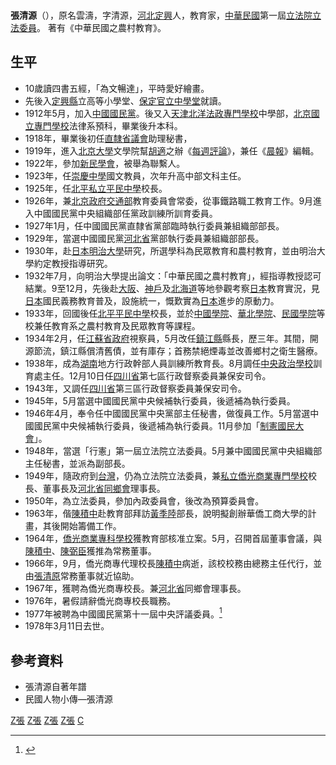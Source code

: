 {{for|辛亥革命时国民党湘南支部长|張清源 (1877年)}}
{{Infobox_officeholder
| name = 張清源
| image name = 張清源.jpg
| width = 
| now = 中華民國（台灣）政治人士
| period =
| Sex = 男 
| Native place = [[河北省|河北省]][[定興縣|定興縣]]
| date of birth =1894年
| date of death =  1978年3月11日
| party = {{Kmt|19px}}
| place of birth = 
| educate = 
* 北京國立法政專門學校法律系畢業<br><span style="color: blue;">(1948年)</span>
* 日本明治大學研究科結業<br><span style="color: blue;">(1933年)</span>
* 天津北洋法政專門學校中學部畢業<br><span style="color: blue;">(1913年)</span>
| past = 
* 北平私立平民中學校長<br><span style="color: blue;">(1925年7月1日-)</span>
* 中國國民黨中央組織部黨政訓練所訓育委員<br><span style="color: blue;">(1926年-1927年1月)</span>
* 中國國民黨部直隸省黨部臨時執行委員<br><span style="color: blue;">(1927年6月-)</span>
* 中國國民黨中央執行委員<br><span style="color: blue;">(1946年-)</span>
* 中國國民黨河北省組織部部長<br><span style="color: blue;">(1929年-1930年)</span>
* 中央政治學校訓育處主任<br><span style="color: blue;">(1938年8月-1938年11月)</span>
* 立法院（第一屆）立法委員<br><span style="color: blue;">(1948年-1978年3月11日)</span>
* 中國國民黨中央黨部組織部主任秘書<br><span style="color: blue;">(1946年4月-)</span>
* 保定直隸省議會助理秘書<br><span style="color: blue;">(1918年-1919年)</span>
* 交通部鐵路職工教育委員會常務委員<br><span style="color: blue;">(1926年)</span>
* 江蘇省鎮江縣政府縣長<br><span style="color: blue;">(1934年5月-1937年)</span>
* 湖南省政府地方行政幹部人員訓練所教育長<br><span style="color: blue;">(1938年)</span>
* 四川省第七區行政督察專員<br><span style="color: blue;">(1938年11月-1943年5月)</span>
* 四川省第三區行政督察專員<br><span style="color: blue;">(1943年5月-1946年4月)</span>
* 四川省第三區保安司令<br><span style="color: blue;">(1934年5月-1946年4月)</span>
* 江蘇省政府視察<br><span style="color: blue;">(1934年2月-1934年5月)</span>
* 四川省第七區保安司令<br><span style="color: blue;">(1938年11月-1943年5月)</span>
* 制憲國民大會代表<br><span style="color: blue;">(1946年)</span>
* 河南省地方行政幹部人員縣長訓練班副主任<br><span style="color: blue;">(1938年)</span>
* 僑光商業專科學校校長
* 僑光商業專科學校董事長
* 中國國民黨中央評議委員<br><span style="color: blue;">(1977年-1978年3月)</span>
}}
<br>

'''張清源'''（{{bd|1894年||1978年|3月11日|catIdx=C張}}），原名雲濤，字清源，[[河北|河北]][[定興|定興]]人，教育家，[[中華民國|中華民國]]第一屆[[立法院|立法院]][[立法委員|立法委員]]。
著有《中華民國之農村教育》。
== 生平 ==
* 10歲讀四書五經，「為文暢達」，平時愛好繪畫。
* 先後入[[定興縣|定興縣]]立高等小學堂、[[保定官立中學堂|保定官立中學堂]]就讀。
* 1912年5月，加入[[中國國民黨|中國國民黨]]。後又入[[天津北洋法政專門學校|天津北洋法政專門學校]]中學部，[[北京國立專門學校|北京國立專門學校]]法律系預科，畢業後升本科。
* 1918年，畢業後初任[[直隸省議會|直隸省議會]]助理秘書，
* 1919年，進入[[北京大學|北京大學]]文學院幫[[胡適|胡適]]之辦《[[每週評論|每週評論]]》，兼任《[[晨報|晨報]]》編輯。
* 1922年，參加[[新民學會|新民學會]]，被舉為聯繫人。
* 1923年，任[[崇慶中學|崇慶中學]]國文教員，次年升高中部文科主任。
* 1925年，任[[北平私立平民中學|北平私立平民中學]]校長。
* 1926年，兼[[北京政府交通部|北京政府交通部]]教育委員會常委，從事鐵路職工教育工作。9月進入中國國民黨中央組織部任黨政訓練所訓育委員。
* 1927年1月，任中國國民黨直隸省黨部臨時執行委員兼組織部部長。
* 1929年，當選中國國民黨[[河北省|河北省]]黨部執行委員兼組織部部長。
* 1930年，赴[[日本|日本]][[明治大學|明治大學]]研究，所選學科為民眾教育和農村教育，並由明治大學約定教授指導研究。
* 1932年7月，向明治大學提出論文：「中華民國之農村教育」，經指導教授認可結業。9至12月，先後赴[[大阪市|大阪]]、[[神戶|神戶]]及[[北海道|北海道]]等地參觀考察[[日本|日本]]教育實況，見[[日本|日本]]國民義務教育普及，設施統一，慨歎實為[[日本|日本]]進步的原動力。
* 1933年，回國後任[[北平平民中學|北平平民中學]]校長，並於[[中國學院|中國學院]]、[[華北學院|華北學院]]、[[民國學院|民國學院]]等校兼任教育系之農村教育及民眾教育等課程。
* 1934年2月，任[[江蘇省政府|江蘇省政府]]視察員，5月改任[[鎮江縣|鎮江縣]]縣長，歷三年。其間，開源節流，鎮江縣償清舊債，並有庫存；首務禁絕煙毒並改善鄉村之衛生醫療。
* 1938年，成為[[湖南|湖南]]地方行政幹部人員訓練所教育長。8月調任[[中央政治學校|中央政治學校]]訓育處主任。12月10日任[[四川省|四川省]]第七區行政督察委員兼保安司令。
* 1943年，又調任[[四川省|四川省]]第三區行政督察委員兼保安司令。
* 1945年，5月當選中國國民黨中央候補執行委員，後遞補為執行委員。
* 1946年4月，奉令任中國國民黨中央黨部主任秘書，做復員工作。5月當選中國國民黨中央候補執行委員，後遞補為執行委員。11月參加「[[制憲國民大會|制憲國民大會]]」。
* 1948年，當選「行憲」第一屆立法院立法委員。5月兼中國國民黨中央組織部主任秘書，並派為副部長。
* 1949年，隨政府到[[台灣|台灣]]，仍為立法院立法委員，兼[[私立僑光商業專門學校|私立僑光商業專門學校]]校長、董事長及[[河北省同鄉會|河北省同鄉會]]理事長。
* 1950年，為立法委員，參加內政委員會，後改為預算委員會。
* 1963年，偕[[陳積中|陳積中]]赴教育部拜訪[[黃季陸|黃季陸]]部長，說明擬創辦華僑工商大學的計畫，其後開始籌備工作。
* 1964年，[[僑光科技大學|僑光商業專科學校]]獲教育部核准立案。5月，召開首屆董事會議，與[[陳積中|陳積中]]、[[陳弼臣|陳弼臣]]獲推為常務董事。
* 1966年，9月，僑光商專代理校長[[陳積中|陳積中]]病逝，該校校務由總務主任代行，並由[[張清原|張清原]]常務董事就近協助。
* 1967年，獲聘為僑光商專校長。兼[[河北省|河北省]]同鄉會理事長。
* 1976年，暑假請辭僑光商專校長職務。
* 1977年被聘為中國國民黨第十一屆中央評議委員。<ref>{{Cite web |url=|title=張清源自著年譜未提及此事  }}</ref>
* 1978年3月11日去世。
== 參考資料 ==
* 張清源自著年譜
* 民國人物小傳—張清源

[[Category:第一屆立法院正選立法委員|Z張]]
[[Category:中國國民黨黨員|Z張]]
[[Category:國立政治大學教授|Z張]]
[[Category:定兴人|Z張]]
[[Category:張姓|C]]